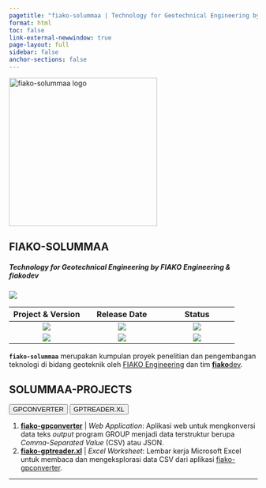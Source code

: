 ```yaml
---
pagetitle: "fiako-solummaa | Technology for Geotechnical Engineering by FIAKO Engineering"
format: html
toc: false
link-external-newwindow: true
page-layout: full
sidebar: false
anchor-sections: false
---
```



::: {.text-center}
<img src="assets/fiako-solummaa.png" alt="fiako-solummaa logo" width="300" class="border border-dark rounded">
:::

::: {.text-center .mb-4}
# FIAKO-SOLUMMAA
##### Technology for Geotechnical Engineering by FIAKO Engineering & **fiako**dev
:::

::: {.text-center}

![](https://img.shields.io/badge/license-MIT-yellow)

:::

::: {.text-center .px-5}

Project & Version | Release Date | Status 
:-: | :-: | :-:
![](https://img.shields.io/github/v/release/fiakoenjiniring/gpconverter?color=informational&label=gpconverter&labelColor=blueviolet&logo=Plotly&style=flat-square) | ![](https://img.shields.io/github/release-date/fiakoenjiniring/gpconverter?color=black&label=release&labelColor=brown&logo=Plotly&logoColor=white) | ![](https://img.shields.io/badge/status-development-blueviolet)
![](https://img.shields.io/github/v/release/fiakoenjiniring/gptreader.xl?color=informational&label=gptreader%2Exl&labelColor=coral&logo=Microsoft%20Excel&style=flat-square) | ![](https://img.shields.io/github/release-date/fiakoenjiniring/gptreader.xl?color=black&label=release&labelColor=olive&logo=Microsoft%20Excel&logoColor=white) | ![](https://img.shields.io/badge/status-maintenance-brown)
:::

::: {.text-center}
**`fiako-solummaa`** merupakan kumpulan proyek penelitian dan pengembangan teknologi di bidang geoteknik oleh [FIAKO Engineering](https://fiako.engineering) dan tim [**fiako**dev](https://dev.fiako.engineering).
:::

::: {.text-center}
## SOLUMMAA-PROJECTS
:::

::: {.text-center}

[<button type="button" class="btn btn-primary m-1">GPCONVERTER</button>](/solummaa/gpconverter.qmd)
[<button type="button" class="btn btn-info m-1">GPTREADER.XL</button>](/solummaa/gptreader-xl.qmd)

:::

1. [**fiako-gpconverter**](/solummaa/gpconverter.qmd) | _Web Application_: Aplikasi web untuk mengkonversi data teks _output_ program GROUP menjadi data terstruktur berupa _Comma-Separated Value_ (CSV) atau JSON. 
2. [**fiako-gptreader.xl**](/solummaa/gptreader-xl.qmd) | _Excel Worksheet_: Lembar kerja Microsoft Excel untuk membaca dan mengeksplorasi data CSV dari aplikasi [fiako-gpconverter](/solummaa/gpconverter.qmd).

---


